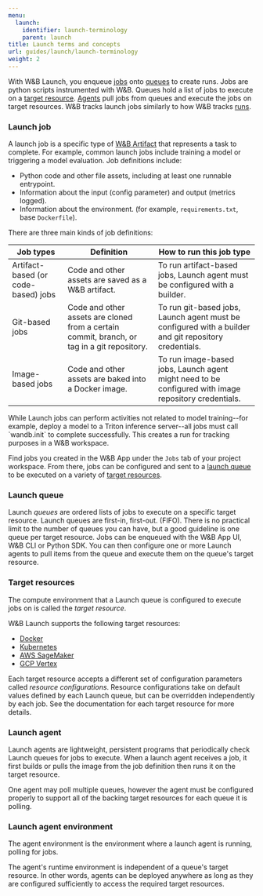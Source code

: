 ```yaml
---
menu:
  launch:
    identifier: launch-terminology
    parent: launch
title: Launch terms and concepts
url: guides/launch/launch-terminology
weight: 2
---
```


With W&B Launch, you enqueue [jobs](#launch-job) onto [queues](#launch-queue) to create runs. Jobs are python scripts instrumented with W&B. Queues hold a list of jobs to execute on a [target resource](#target-resources). [Agents](#launch-agent) pull jobs from queues and execute the jobs on target resources. W&B tracks launch jobs similarly to how W&B tracks [runs](/guides/runs/).

### Launch job
A launch job is a specific type of [W&B Artifact](/guides/artifacts/) that represents a task to complete. For example, common launch jobs include training a model or triggering a model evaluation. Job definitions include:

- Python code and other file assets, including at least one runnable entrypoint.
- Information about the input (config parameter) and output (metrics logged).
- Information about the environment. (for example, `requirements.txt`, base `Dockerfile`).

There are three main kinds of job definitions:

| Job types | Definition | How to run this job type | 
| ---------- | --------- | -------------- |
|Artifact-based (or code-based) jobs| Code and other assets are saved as a W&B artifact.| To run artifact-based jobs, Launch agent must be configured with a builder. |
|Git-based jobs|  Code and other assets are cloned from a certain commit, branch, or tag in a git repository. | To run git-based jobs, Launch agent must be configured with a builder and git repository credentials. |
|Image-based jobs|Code and other assets are baked into a Docker image. | To run image-based jobs, Launch agent might need to be configured with image repository credentials. | 

<Note>
While Launch jobs can perform activities not related to model training--for example, deploy a model to a Triton inference server--all jobs must call `wandb.init` to complete successfully. This creates a run for tracking purposes in a W&B workspace.
</Note>

Find jobs you created in the W&B App under the `Jobs` tab of your project workspace. From there, jobs can be configured and sent to a [launch queue](#launch-queue) to be executed on a variety of [target resources](#target-resources).

### Launch queue
Launch *queues* are ordered lists of jobs to execute on a specific target resource. Launch queues are first-in, first-out. (FIFO). There is no practical limit to the number of queues you can have, but a good guideline is one queue per target resource. Jobs can be enqueued with the W&B App UI, W&B CLI or Python SDK. You can then configure one or more Launch agents to pull items from the queue and execute them on the queue's target resource.

### Target resources
The compute environment that a Launch queue is configured to execute jobs on is called the *target resource*.

W&B Launch supports the following target resources:

- [Docker](/guides/launch/setup-launch-docker/)
- [Kubernetes](/guides/launch/setup-launch-kubernetes/)
- [AWS SageMaker](/guides/launch/setup-launch-sagemaker/)
- [GCP Vertex](/guides/launch/setup-vertex/)

Each target resource accepts a different set of configuration parameters called *resource configurations*. Resource configurations take on default values defined by each Launch queue, but can be overridden independently by each job. See the documentation for each target resource for more details.

### Launch agent
Launch agents are lightweight, persistent programs that periodically check Launch queues for jobs to execute. When a launch agent receives a job, it first builds or pulls the image from the job definition then runs it on the target resource.

One agent may poll multiple queues, however the agent must be configured properly to support all of the backing target resources for each queue it is polling.

### Launch agent environment
The agent environment is the environment where a launch agent is running, polling for jobs.

<Note>
The agent's runtime environment is independent of a queue's target resource. In other words, agents can be deployed anywhere as long as they are configured sufficiently to access the required target resources.
</Note>